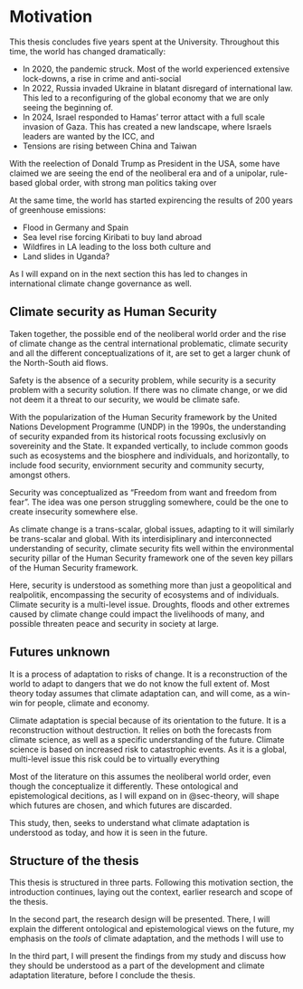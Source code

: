 # Motivation {#sec-motivation}

This thesis concludes five years spent at the University. Throughout this time, the world has changed dramatically:

- In 2020, the pandemic struck. Most of the world experienced extensive lock-downs, a rise in crime and anti-social 
- In 2022, Russia invaded Ukraine in blatant disregard of international law. This led to a reconfiguring of the global economy that we are only seeing the beginning of.
- In 2024, Israel responded to Hamas' terror attact with a full scale invasion of Gaza. This has created a new landscape, where Israels leaders are wanted by the ICC, and 
- Tensions are rising between China and Taiwan

With the reelection of Donald Trump as President in the USA, some have claimed we are seeing the end of the neoliberal era and of a unipolar, rule-based global order, with strong man politics taking over 

At the same time, the world has started expirencing the results of 200 years of greenhouse emissions:

- Flood in Germany and Spain
- Sea level rise forcing Kiribati to buy land abroad
- Wildfires in LA leading to the loss both culture and 
- Land slides in Uganda?

As I will expand on in the next section this has led to changes in international climate change governance as well. 

## Climate security as Human Security

Taken together, the possible end of the neoliberal world order and the rise of climate change as the central international problematic, climate security and all the different conceptualizations of it, are set to get a larger chunk of the North-South aid flows. 

Safety is the absence of a security problem, while security is a security problem with a security solution. If there was no climate change, or we did not deem it a threat to our security, we would be climate safe.

With the popularization of the Human Security framework by the United Nations Development Programme (UNDP) in the 1990s, the understanding of security expanded from its historical roots focussing exclusivly on sovereinity and the State. It expanded vertically, to include common goods such as ecosystems and the biosphere and individuals, and horizontally, to include food security, enviornment security and community securty, amongst others.

Security was conceptualized as "Freedom from want and freedom from fear". The idea was one person struggling somewhere, could be the one to create insecurity somewhere else. 

As climate change is a trans-scalar, global issues, adapting to it will similarly be trans-scalar and global. With its interdisiplinary and interconnected understanding of security, climate security fits well within the environmental security pillar of the Human Security framework one of the seven key pillars of the Human Security framework. 

Here, security is understood as something more than just a geopolitical and realpolitik, encompassing the security of ecosystems and of individuals. Climate security is a multi-level issue. Droughts, floods and other extremes caused by climate change could impact the livelihoods of many, and possible threaten peace and security in society at large. 

## Futures unknown

It is a process of adaptation to risks of change. It is a reconstruction of the world to adapt to dangers that we do not know the full extent of. Most theory today assumes that climate adaptation can, and will come, as a win-win for people, climate and economy. 

Climate adaptation is special because of its orientation to the future. It is a reconstruction without destruction. It relies on both the forecasts from climate science, as well as a specific understanding of the future. Climate science is based on increased risk to catastrophic events. As it is a global, multi-level issue this risk could be to virtually everything

Most of the literature on this assumes the neoliberal world order, even though the conceptualize it differently. These ontological and epistemological decitions, as I will expand on in @sec-theory, will shape which futures are chosen, and which futures are discarded. 

This study, then, seeks to understand what climate adaptation is understood as today, and how it is seen in the future. 

## Structure of the thesis

This thesis is structured in three parts. Following this motivation section, the introduction continues, laying out the context, earlier research and scope of the thesis. 

In the second part, the research design will be presented. There, I will explain the different ontological and epistemological views on the future, my emphasis on the *tools* of climate adaptation, and the methods I will use to 

In the third part, I will present the findings from my study and discuss how they should be understood as a part of the development and climate adaptation literature, before I conclude the thesis. 